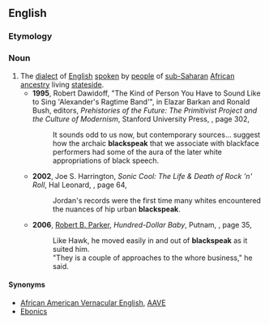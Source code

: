 ==English==

===Etymology===
{{suffix|en|black|speak}}

===Noun===
{{en-noun|-}}

# The [[dialect]] of [[English]] [[spoken]] by [[people]] of [[sub-Saharan]] [[African]] [[ancestry]] living [[stateside]].
#* '''1995''', Robert Dawidoff, "The Kind of Person You Have to Sound Like to Sing 'Alexander's Ragtime Band'", in Elazar Barkan and Ronald Bush, editors, ''Prehistories of the Future: The Primitivist Project and the Culture of Modernism'', Stanford University Press, {{ISBN|0804724865}}, page 302,
#*: It sounds odd to us now, but contemporary sources... suggest how the archaic '''blackspeak''' that we associate with blackface performers had some of the aura of the later white appropriations of black speech.
#* '''2002''', Joe S. Harrington, ''Sonic Cool: The Life & Death of Rock 'n' Roll'', Hal Leonard, {{ISBN|0634028618}}, page 64,
#*: Jordan's records were the first time many whites encountered the nuances of hip urban '''blackspeak'''.
#* '''2006''', [[w:Robert B. Parker|Robert B. Parker]], ''Hundred-Dollar Baby'', Putnam, {{ISBN|0399153764}}, page 35,
#*: Like Hawk, he moved easily in and out of '''blackspeak''' as it suited him.
#*: "They is a couple of approaches to the whore business," he said.

====Synonyms====
* [[African American Vernacular English]], [[AAVE]]
* [[Ebonics]]